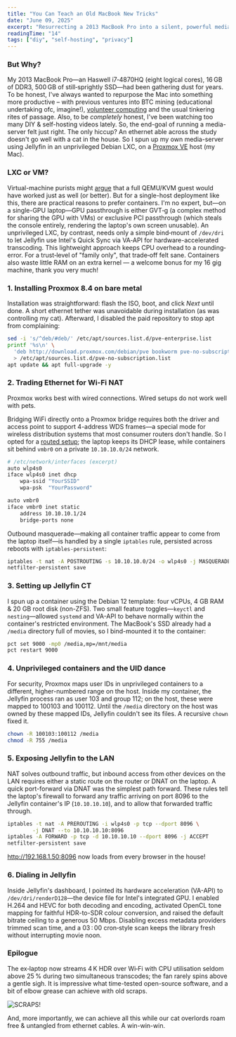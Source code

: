 ```yaml
---
title: "You Can Teach an Old MacBook New Tricks"
date: "June 09, 2025"
excerpt: "Resurrecting a 2013 MacBook Pro into a silent, powerful media server with Proxmox, LXC, and Jellyfin."
readingTime: "14"
tags: ["diy", "self-hosting", "privacy"]
---
```


### But Why?
My 2013 MacBook Pro—an Haswell i7‑4870HQ (eight logical cores), 16 GB of DDR3, 500 GB of still‑sprightly SSD—had been gathering dust for years. To be honest, I've always wanted to repurpose the Mac into something more productive – with previous ventures into BTC mining (educational undertaking ofc, imagine!), [volunteer computing](https://boinc.berkeley.edu/) and the usual tinkering rites of passage. Also, to be _completely_ honest, I've been watching too many DIY & self-hosting videos lately. So, the end-goal of running a media-server felt just right. The only hiccup? An ethernet able across the study doesn't go well with a cat in the house.
So I spun up my own media-server using Jellyfin in an unprivileged Debian LXC, on a [Proxmox VE](https://proxmox.com/en/products/proxmox-virtual-environment/overview) host (my Mac).

### LXC or VM?
Virtual-machine purists might [argue](https://www.reddit.com/r/homelab/comments/z3pa8z/best_way_to_run_jellyfin_in_proxmox/) that a full QEMU/KVM guest would have worked just as well (or better). But for a single-host deployment like this, there are practical reasons to prefer containers. I'm no expert, but—on a single-GPU laptop—GPU passthrough is either GVT‑g (a complex method for sharing the GPU with VMs) or exclusive PCI passthrough (which steals the console entirely, rendering the laptop's own screen unusable). An unprivileged LXC, by contrast, needs only a simple bind‐mount of `/dev/dri` to let Jellyfin use Intel's Quick Sync via VA‐API for hardware-accelerated transcoding. This lightweight approach keeps CPU overhead to a rounding‐error. For a trust‐level of "family only", that trade‑off felt sane. Containers also waste little RAM on an extra kernel — a welcome bonus for my 16 gig machine, thank you very much!

### 1. Installing Proxmox 8.4 on bare metal
Installation was straightforward: flash the ISO, boot, and click _Next_ until done. A short ethernet tether was unavoidable during installation (as was controlling my cat). Afterward, I disabled the paid repository to stop apt from complaining:
```bash
sed -i 's/^deb/#deb/' /etc/apt/sources.list.d/pve-enterprise.list
printf '%s\n' \
  'deb http://download.proxmox.com/debian/pve bookworm pve-no-subscription' \
  > /etc/apt/sources.list.d/pve-no-subscription.list
apt update && apt full-upgrade -y
```

### 2. Trading Ethernet for Wi-Fi NAT
Proxmox works best with wired connections. Wired setups do not work well with pets.

Bridging WiFi directly onto a Proxmox bridge requires both the driver and access point to support 4-address WDS frames—a special mode for wireless distribution systems that most consumer routers don't handle. So I opted for a [routed setup](https://www.reddit.com/r/Proxmox/comments/1d0ts04/howto_proxmox_ve_8xx_wifi_with_routed/); the laptop keeps its DHCP lease, while containers sit behind `vmbr0` on a private `10.10.10.0/24` network.
```bash
# /etc/network/interfaces (excerpt)
auto wlp4s0
iface wlp4s0 inet dhcp
    wpa-ssid "YourSSID"
    wpa-psk  "YourPassword"

auto vmbr0
iface vmbr0 inet static
    address 10.10.10.1/24
    bridge-ports none
```
Outbound masquerade—making all container traffic appear to come from the laptop itself—is handled by a single `iptables` rule, persisted across reboots with `iptables-persistent`:
```bash
iptables -t nat -A POSTROUTING -s 10.10.10.0/24 -o wlp4s0 -j MASQUERADE
netfilter-persistent save
```

### 3. Setting up Jellyfin CT
I spun up a container using the Debian 12 template: four vCPUs, 4 GB RAM & 20 GB root disk (non-ZFS). Two small feature toggles—`keyctl` and `nesting`—allowed `systemd` and VA-API to behave normally within the container's restricted environment.
The MacBook's SSD already had a `/media` directory full of movies, so I bind-mounted it to the container:
```bash
pct set 9000 -mp0 /media,mp=/mnt/media
pct restart 9000
```
### 4. Unprivileged containers and the UID dance
For security, Proxmox maps user IDs in unprivileged containers to a different, higher-numbered range on the host. Inside my container, the Jellyfin process ran as user 103 and group 112; on the host, these were mapped to 100103 and 100112. Until the `/media` directory on the host was owned by these mapped IDs, Jellyfin couldn't see its files. A recursive `chown` fixed it.
```bash
chown -R 100103:100112 /media
chmod -R 755 /media
```

### 5. Exposing Jellyfin to the LAN
NAT solves outbound traffic, but inbound access from other devices on the LAN requires either a static route on the router or DNAT on the laptop. A quick port-forward via DNAT was the simplest path forward. These rules tell the laptop's firewall to forward any traffic arriving on port 8096 to the Jellyfin container's IP (`10.10.10.10`), and to allow that forwarded traffic through.
```bash
iptables -t nat -A PREROUTING -i wlp4s0 -p tcp --dport 8096 \
        -j DNAT --to 10.10.10.10:8096
iptables -A FORWARD -p tcp -d 10.10.10.10 --dport 8096 -j ACCEPT
netfilter-persistent save
```
http://192.168.1.50:8096 now loads from every browser in the house!

### 6. Dialing in Jellyfin
Inside Jellyfin's dashboard, I pointed its hardware acceleration (VA-API) to `/dev/dri/renderD128`—the device file for Intel's integrated GPU. I enabled H.264 and HEVC for both decoding and encoding, activated OpenCL tone mapping for faithful HDR-to-SDR colour conversion, and raised the default bitrate ceiling to a generous 50 Mbps. Disabling excess metadata providers trimmed scan time, and a 03 : 00 cron‑style scan keeps the library fresh without interrupting movie noon.

### Epilogue
The ex‑laptop now streams 4 K HDR over Wi‑Fi with CPU utilisation seldom above 25 % during two simultaneous transcodes; the fan rarely spins above a gentle sigh. It is impressive what time-tested open-source software, and a bit of elbow grease can achieve with old scraps.

![SCRAPS!](/images/tonyscrap.gif)

And, more importantly, we can achieve all this while our cat overlords roam free & untangled from ethernet cables. A win-win-win.
